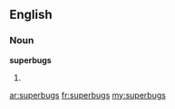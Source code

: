 ==English==

===Noun===
'''superbugs'''

# {{plural of|[[superbug]]}}

[[ar:superbugs]]
[[fr:superbugs]]
[[my:superbugs]]